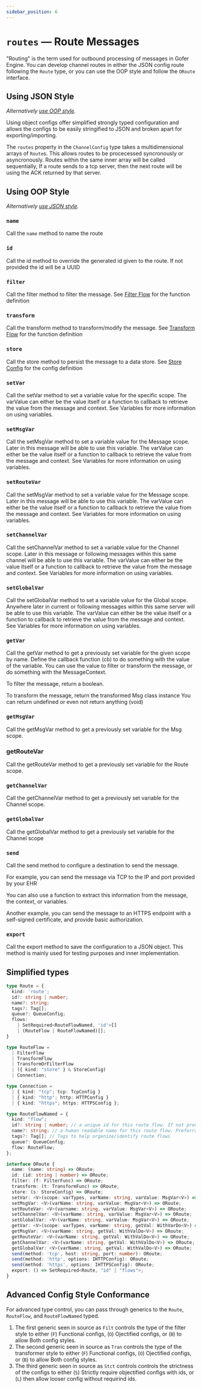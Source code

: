 ```yaml
---
sidebar_position: 6
---
```



# `routes` — Route Messages

"Routing" is the term used for outbound processing of messages in Gofer Engine.
You can develop channel routes in either the JSON config route following the
`Route` type, or you can use the OOP style and follow the `ORoute` interface.

## Using JSON Style

_Alternatively [use OOP style](#using-oop-style)._

Using object configs offer simplified strongly typed configuration and allows the configs to be easily stringified to JSON and broken apart for exporting/importing.

The `routes` property in the `ChannelConfig` type takes a multidimensional
arrays of `Route`s. This allows routes to be procecessed syncronously or
asyncronously. Routes within the same inner array will be called sequentially,
If a route sends to a tcp server, then the next route will be using the ACK
returned by that server.

<ExampleCode path="configRouteExample.ts" numbered metastring="{3-10,12-15,17-23,51}" />


## Using OOP Style

_Alternatively [use JSON style](#using-json-style)._

### `name`

Call the `name` method to name the route

<ExampleCode path="oopRoutingExample.ts" start={7} end={7} numbered={false} />

### `id`

Call the id method to override the generated id given to the route. If not
provided the id will be a UUID

<ExampleCode path="oopRoutingExample.ts" start={8} end={8} numbered={false} />

### `filter`

Call the filter method to filter the message. See [Filter Flow](./filter) for the function
definition

<ExampleCode path="oopRoutingExample.ts" start={9} end={9} numbered={false} />

### `transform`

Call the transform method to transform/modify the message. See [Transform Flow](./transform)
for the function definition

<ExampleCode path="oopRoutingExample.ts" start={10} end={10} numbered={false} />

### `store`

Call the store method to persist the message to a data store. See [Store Config](./store)
for the config definition

<ExampleCode path="oopRoutingExample.ts" start={11} end={11} numbered={false} />

### `setVar`

Call the setVar method to set a variable value for the specific scope. The
varValue can either be the value itself or a function to callback to retrieve
the value from the message and context. See Variables for more information on
using variables.

<ExampleCode path="oopRoutingExample.ts" start={12} end={14} numbered={false} />

### `setMsgVar`
Call the setMsgVar method to set a variable value for the Message scope. Later
in this message will be able to use this variable. The varValue can either be
the value itself or a function to callback to retrieve the value from the
message and context. See Variables for more information on using variables.

<ExampleCode path="oopRoutingExample.ts" start={15} end={15} numbered={false} />

### `setRouteVar`
Call the setMsgVar method to set a variable value for the Message scope. Later
in this message will be able to use this variable. The varValue can either be
the value itself or a function to callback to retrieve the value from the
message and context. See Variables for more information on using variables.

<ExampleCode path="oopRoutingExample.ts" start={16} end={16} numbered={false} />

### `setChannelVar`

Call the setChannelVar method to set a variable value for the Channel scope.
Later in this message or following messages within this same channel will be
able to use this variable. The varValue can either be the value itself or a
function to callback to retrieve the value from the message and context. See
Variables for more information on using variables.

<ExampleCode path="oopRoutingExample.ts" start={17} end={17} numbered={false} />

### `setGlobalVar`

Call the setGlobalVar method to set a variable value for the Global scope.
Anywhere later in current or following messages within this same server will be
able to use this variable. The varValue can either be the value itself or a
function to callback to retrieve the value from the message and context. See
Variables for more information on using variables.

<ExampleCode path="oopRoutingExample.ts" start={18} end={18} numbered={false} />

### `getVar`

Call the getVar method to get a previously set variable for the given scope by
name. Define the callback function (cb) to do something with the value of the
variable. You can use the value to filter or transform the message, or do
something with the MessageContext.

To filter the message, return a boolean.

To transform the message, return the transformed Msg class instance You can
return undefined or even not return anything (void)

<ExampleCode path="oopRoutingExample.ts" start={19} end={19} numbered={false} />

### `getMsgVar`

Call the getMsgVar method to get a previously set variable for the Msg scope.

<ExampleCode path="oopRoutingExample.ts" start={20} end={20} numbered={false} />

### getRouteVar

Call the getRouteVar method to get a previously set variable for the Route
scope.

<ExampleCode path="oopRoutingExample.ts" start={21} end={23} numbered={false} />

### `getChannelVar`

Call the getChannelVar method to get a previously set variable for the Channel
scope.

<ExampleCode path="oopRoutingExample.ts" start={24} end={26} numbered={false} />

### `getGlobalVar`
Call the getGlobalVar method to get a previously set variable for the Channel scope

<ExampleCode path="oopRoutingExample.ts" start={27} end={29} numbered={false} />

### `send`
Call the send method to configure a destination to send the message.

For example, you can send the message via TCP to the IP and port provided by
your EHR

<ExampleCode path="oopRoutingExample.ts" start={30} end={30} numbered={false} />

You can also use a function to extract this information from the message, the
context, or variables.

<ExampleCode path="oopRoutingExample.ts" start={31} end={36} numbered={false} />

Another example, you can send the message to an HTTPS endpoint with a
self-signed certificate, and provide basic authorization.

<ExampleCode path="oopRoutingExample.ts" start={42} end={50} numbered={false} />


### `export`

Call the export method to save the configuration to a JSON object. This method
is mainly used for testing purposes and inner implementation.

## Simplified types

```ts
type Route = {
  kind: 'route';
  id?: string | number;
  name?: string;
  tags?: Tag[];
  queue?: QueueConfig;
  flows:
    | SetRequired<RouteFlowNamed, 'id'>[]
    | (RouteFlow | RouteFlowNamed)[];
}

type RouteFlow =
  | FilterFlow
  | TransformFlow
  | TransformOrFilterFlow
  | ({ kind: "store" } & StoreConfig)
  | Connection;

type Connection =
  | { kind: "tcp"; tcp: TcpConfig }
  | { kind: "http"; http: HTTPConfig }
  | { kind: "https"; https: HTTPSConfig };

type RouteFlowNamed = {
  kind: "flow";
  id?: string | number; // a unique id for this route flow. If not provided will use UUID to generate. if not defined it may not be the same between deployments/reboots
  name?: string; // a human readable name for this route flow. Preferrably unique
  tags?: Tag[]; // Tags to help organize/identify route flows
  queue?: QueueConfig;
  flow: RouteFlow;
};

interface ORoute {
  name: (name: string) => ORoute;
  id: (id: string | number) => ORoute;
  filter: (f: FilterFunc) => ORoute;
  transform: (t: TransformFunc) => ORoute;
  store: (s: StoreConfig) => ORoute;
  setVar: <V>(scope: varTypes, varName: string, varValue: MsgVar<V>) => ORoute;
  setMsgVar: <V>(varName: string, varValue: MsgVar<V>) => ORoute;
  setRouteVar: <V>(varname: string, varValue: MsgVar<V>) => ORoute;
  setChannelVar: <V>(varName: string, varValue: MsgVar<V>) => ORoute;
  setGlobalVar: <V>(varName: string, varValue: MsgVar<V>) => ORoute;
  getVar: <V>(scope: varTypes, varName: string, getVal: WithVarDo<V>) => ORoute;
  getMsgVar: <V>(varName: string, getVal: WithValDo<V>) => ORoute;
  getRouteVar: <V>(varName: string, getVal: WithValDo<V>) => ORoute;
  getChannelVar: <V>(varName: string, getVal: WithValDo<V>) => ORoute;
  getGlobalVar: <V>(varName: string, getVal: WithValDo<V>) => ORoute;
  send(method: 'tcp', host: string, port: number): ORoute;
  send(method: 'http', options: IHTTPConfig): ORoute;
  send(method: 'https', options: IHTTPSConfig): ORoute;
  export: () => SetRequired<Route, "id" | "flows">;
}
```

## Advanced Config Style Conformance

For advanced type control, you can pass through generics to the `Route`,
`RouteFlow`, and `RouteFlowNamed` typed.

1. The first generic seen in source as `Filt` controls the type of the filter
   style to either (`F`) Functional configs, (`O`) Ojectified configs, or (`B`) to
   allow Both config styles.
2. The second generic seen in source as `Tran` controls the type of the
   transformer style to either (`F`) Functional configs, (`O`) Ojectified configs,
   or (`B`) to allow Both config styles.
3. The third generic seen in source as `Stct` controls controls the strictness of
   the configs to either (`S`) Strictly require objectified configs with ids, or
   (`L`) then allow looser config without requirind ids.

